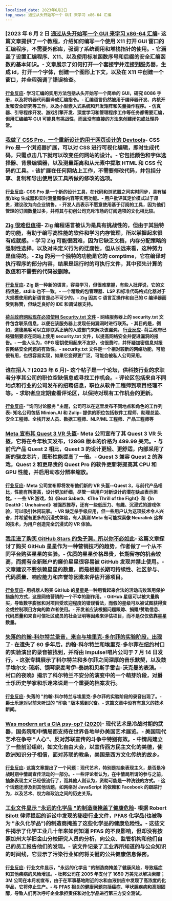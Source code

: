 ```yaml
---
localized_date: 2023年6月2日
top_news: 通过从头开始写一个 GUI 来学习 x86-64 汇编
---
```




<CallToAction />

<Steps>

### [2023 年 6 月 2 日 [通过从头开始写一个 GUI 来学习 x86-64 汇编](https://gaultier.github.io/blog/x11_x64.html)- 这篇文章提供了一个教程，介绍如何编写一个使用 X11 打开 GUI 窗口的汇编程序，不需要外部库，强调了系统调用和堆栈指针的使用。- 它涵盖了设置汇编程序、X11、以及使用标准函数序号和后缀的安全汇编函数的基本知识。- 文章展示了如何打开一个套接字并连接到服务器，生成 id，打开一个字体，创建一个图形上下文，以及在 X11 中创建一个窗口，并全程强调了错误检查。

#### [行业反应](http://news.ycombinator.com/item?id=36153237)- 学习汇编的实用方法包括从头开始写一个简单的 GUI，研究 8086 手册，以及将机器代码翻译成汇编指令。- 汇编语言仍然被用于编译器开发、内核开发和安全研究等工作，以及小型嵌入式系统和开发矩阵和矢量操作程序。- 仿真器、引导程序开发、游戏引擎开发、深度学习和管理程序工作等任务都需要汇编，但用汇编编写 GUI 可能具有挑战性，而且没有直接的方法来创建闭包或处理异常。

### [我做了 CSS Pro，一个重新设计的用于网页设计的 Devtools](https://csspro.com)- CSS Pro 是一个浏览器扩展，可以对 CSS 进行可视化编辑，即时生成代码，只需点击几下就可以改变任何网站的设计。- 它包括颜色和字体选择器、背景编辑器，以及测量距离和从元素中提取 HTML 和 CSS 代码的工具。- 该扩展在任何网站上工作，不需要修改代码，并包括分享、复制和导出使用该工具所做的修改的选项。

#### [行业反应](http://news.ycombinator.com/item?id=36148807)- CSS Pro 是一个新的设计工具，在代码和浏览器之间实时同步，具有梯度/bkg 生成器和实时测量图像内容等实用功能。- 用户批评其定价模式过于昂贵，建议改为向企业销售。- 开发人员表示不愿意使用基于订阅的工具，因为他们管理的订阅数量过多，并将其与初创公司充斥市场的订阅选项的文化相比较。

### [Zig 很难但值得](http://ratfactor.com/zig/hard)- Zig 编程语言被认为是具有挑战性的，但由于其独特的功能，有助于编写高性能的软件和学习内存管理，所以掌握起来很有成就感。- 学习 Zig 可能很困难，因为它缺乏文档，内存分配策略的强制性选择，以及对未定义行为的迂腐性，但从长远来看，这种努力是值得的。- Zig 的另一个独特的功能是它的 comptime，它在编译时执行程序的部分内容，结果是运行时的可执行文件，其中预先计算的数值和不需要的代码被删除。

#### [行业反应](http://news.ycombinator.com/item?id=36149462)- Zig 是一种新的语言，容易学习，但很难掌握，有些人批评说，它的文档很差，stdlib 也不一致。- 一个精致的包管理器、LSP 和标准代码格式化器对于大规模使用的新语言是必不可少的。- Zig 因其 C 语言互操作和自己的 C 编译器而受到称赞，但缺乏良好的 IDE 和调试器支持。

#### [荷兰政府网站现在必须使用 Security.txt 文件](https://netherlands.postsen.com/trends/198695/Securitytxt-now-mandatory-for-Dutch-government-websites.html) - 网络服务器上的 security.txt 文件包含联系信息，以便在该服务器上发现任何漏洞时进行联系。- 其目的是，例如，道德黑客可以立即联系正确的人或部门来解决该漏洞。 [行业反应](http://news.ycombinator.com/item?id=36149004)- 荷兰政府已经强制要求在网站上使用 security.txt 文件，以提高网络安全并促进漏洞的报告。- 一些人认为，GPG 密钥使用起来不友好，也很费时，并怀疑加密信息对报告网络安全问题的有效性。- security.txt 文件是一个相对较新的网络功能，可能很有用，也很容易实现，如果它变得更广泛，可能会被私人公司采用。

### 谁在招人？(2023 年 6 月)- 这个帖子是一个论坛，供科技行业的求职者分享其公司的职位空缺信息或寻找工作机会。- 评论区包括来自不同地点和行业的公司发布的招聘信息，职位从软件工程师到项目经理不等。- 求职者应定期查看评论区，以保持对现有工作机会的更新。

#### [行业反应](http://news.ycombinator.com/item?id=36152014)- "询问讨论服务 "主题，公司可以在这里发布不同地点和角色的工作列表- 知名公司包括 Minion.AI 和 Zulip- 提供的职位包括软件工程师、助理总监、安全工程师、全栈开发人员、数据工程师、NLP/ML 工程师、产品工程师等

### [Meta 宣布其 Quest 3 VR 头盔](https://www.theverge.com/2023/6/1/23744576/meta-quest-3-vr-headset-price-details)- Meta 公司宣布了其 Quest 3 VR 头盔，它将在今年秋天发布，128GB 版本的价格为 499.99 美元。- 与前代产品 Quest 2 相比，Quest 3 的设计更轻、更舒适，内部采用了新的骁龙芯片，图形性能提高了一倍。- Quest 3 兼容 Quest 2 的游戏，Quest 2 和更昂贵的 Quest Pro 的软件更新将提高其 CPU 和 GPU 性能，并启用动态分辨率缩放。

#### [行业反应](http://news.ycombinator.com/item?id=36151375)- Meta 公司宣布即将发布他们新的 VR 头盔--Quest 3，与前代产品相比，性能有所提高，设计更加纤细，尽管一些用户对新设计的潜在缺点表示担忧。- 一些 VR 游戏，如《Beat Saber》、《The Thrill of the Fight》和《In Death》：Unchained》被强烈推荐，还有一些低压力、有趣、沉浸式的游戏体验，可以吸引休闲玩家。- VR 缺乏杀手级应用，但一些用户认为这项技术令人兴奋，并希望有更多的沉浸式体验，有人猜测 Meta 有可能探索像 Neuralink 这样的技术，为用户创造完全沉浸式的 VR 体验。

### [我走进了购买 GitHub Stars 的兔子洞，所以你不必如此](https://the-guild.dev/blog/judging-open-source-by-github-stars)- 这篇文章探讨了购买 GitHub 星星作为一种营销技巧的趋势，作者做了一个从不同平台购买星星的实验。- 优质的星星价格昂贵，长期留存的机会较高，而拥有全新账户的廉价星星很容易被 GitHub 发现并禁止使用。- 文章建议不要依赖星星的数量，而是根据长期可持续性、社区参与、代码质量、响应能力和声誉等因素来评估开源项目。

#### [行业反应](http://news.ycombinator.com/item?id=36151140)- 用机器人购买 GitHub 的星星是一种用看起来合法的活动击败滥用保护措施的方式，这是网络营销的一个不幸的副作用。- GitHub 星级可以被大量购买，导致数字膨胀和对项目受欢迎程度的错误看法，而假的星级可以被试图获得资金或控制项目方向的欺诈者使用。- 开发者应该根据问题跟踪、捐赠/赞助信息、代码质量和来自可信社区成员的社会证明等因素来评估项目，而不是仅仅依靠星星数量。

### [失落的约翰-科尔特兰录音，来自与埃里克-多尔菲的实验阶段，出现了](https://www.npr.org/2023/05/31/1179098682/john-coltrane-eric-dolphy-village-gate-1961-lost-album)- 在遗失了 60 多年后，约翰-科尔特兰和埃里克-多尔菲在纽约村口的实验演出的录音被找到，并将由 Impulse!唱片公司于 7 月 14 日发行。- 这张专辑展示了科尔特兰和多尔菲之间深厚的音乐默契，以及鼓手埃尔文-琼斯、钢琴家麦考伊-泰纳和贝斯手雷吉-沃克曼的表演。- 村口的夜晚》揭示了科尔特兰不安分的演变中的一个萌芽阶段，对爵士乐历史学家和乐迷来说是一个重要的档案发行。

#### [行业反应](http://news.ycombinator.com/item?id=36146905)- 失落的 "约翰-科尔特兰与埃里克-多尔菲的实验阶段的录音出现了。- 爵士乐迷对以前未听过的 "印象 "版本感到兴奋。- 这篇文章中没有有意义的技术新闻。

### [Was modern art a CIA psy-op? (2020)](https://daily.jstor.org/was-modern-art-really-a-cia-psy-op/)- 现代艺术是冷战时期的武器，国务院和中情局都支持在世界各地举办美国艺术展览。- 美国现代艺术在争夺 "人心"、反对苏联宣传的斗争中特别有效。- 中情局建立了一些前沿组织，如文化自由大会，以宣传西方民主文化的美德，使欧洲知识分子相信，面对苏联的教条，美国是西方文化传统的故乡。

#### [行业反应](http://news.ycombinator.com/item?id=36155204)- 这篇文章提出了一个问题：现代艺术，特别是抽象表现主义，是否是冷战时期中情局宣传活动的一部分。- 一些评论者认为，在中情局所谓的参与之前，抽象表现主义已经很流行了，而其他人则认为，资助可能是一种洗钱的方式。- 这个话题还涉及到其他话题，如网络对 JavaScript 的依赖和 Facebook 的跟踪行为，以及艺术、权力和政治之间的历史关系。

### [工业文件显示 "永远的化学品 "的制造商掩盖了健康危险](https://phys.org/news/2023-05-secret-industry-documents-reveal-makers.html)- 根据 Robert Bilott 律师提起的诉讼中发现的秘密行业文件，PFAS 化学品(也被称为 "永久化学品")的制造商掩盖了这些化学品的健康危险性。- 这些文件揭示了化学工业几十年来如何知道 PFAS 的不良影响，但却没有按照加州大学旧金山分校研究人员的分析，向公众、监管机构和他们自己的员工报告他们的发现。- 该文件记录了工业界所知道的与公众知识的时间线，它显示了污染行业如何将关键的公共健康信息保密。

#### [行业反应](http://news.ycombinator.com/item?id=36149789)- 行业文件显示，"永远的化学品 "的制造商掩盖了健康风险，导致癌症和其他疾病的风险增加。- 杜邦公司在 2005 年支付了 1650 万美元以解决索赔；3M 公司在本月初宣布，由于在军事基地附近的水和血液供应中发现了高浓度的化学品，它将停止生产。- 与 PFAS 相关的健康问题包括癌症、甲状腺疾病和高胆固醇，导致人们再次呼吁企业承担责任和对化学品进行第三方安全测试。

</Steps>
